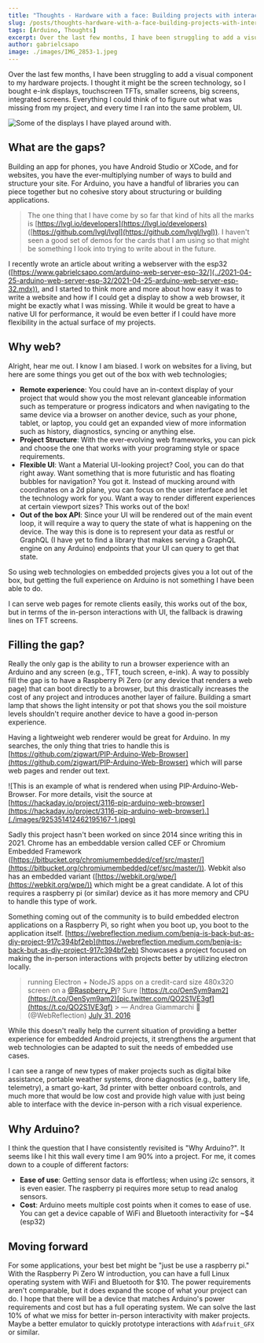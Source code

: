```yaml
---
title: "Thoughts - Hardware with a face: Building projects with interactivity."
slug: /posts/thoughts-hardware-with-a-face-building-projects-with-interactivity
tags: [Arduino, Thoughts]
excerpt: Over the last few months, I have been struggling to add a visual component to my hardware projects.
author: gabrielcsapo
image: ./images/IMG_2853-1.jpeg
---
```


Over the last few months, I have been struggling to add a visual component to my hardware projects. I thought it might be the screen technology, so I bought e-ink displays, touchscreen TFTs, smaller screens, big screens, integrated screens. Everything I could think of to figure out what was missing from my project, and every time I ran into the same problem, UI.

![Some of the displays I have played around with.](./images/IMG_2853-1.jpeg)

## What are the gaps?

Building an app for phones, you have Android Studio or XCode, and for websites, you have the ever-multiplying number of ways to build and structure your site. For Arduino, you have a handful of libraries you can piece together but no cohesive story about structuring or building applications.

> The one thing that I have come by so far that kind of hits all the marks is [https://lvgl.io/developers](https://lvgl.io/developers) ([https://github.com/lvgl/lvgl](https://github.com/lvgl/lvgl)). I haven't seen a good set of demos for the cards that I am using so that might be something I look into trying to write about in the future.

I recently wrote an article about writing a webserver with the esp32 ([https://www.gabrielcsapo.com/arduino-web-server-esp-32/](../2021-04-25-arduino-web-server-esp-32/2021-04-25-arduino-web-server-esp-32.mdx)), and I started to think more and more about how easy it was to write a website and how if I could get a display to show a web browser, it might be exactly what I was missing. While it would be great to have a native UI for performance, it would be even better if I could have more flexibility in the actual surface of my projects.

## Why web?

Alright, hear me out. I know I am biased. I work on websites for a living, but here are some things you get out of the box with web technologies;

- **Remote experience**: You could have an in-context display of your project that would show you the most relevant glanceable information such as temperature or progress indicators and when navigating to the same device via a browser on another device, such as your phone, tablet, or laptop, you could get an expanded view of more information such as history, diagnostics, syncing or anything else.
- **Project Structure**: With the ever-evolving web frameworks, you can pick and choose the one that works with your programing style or space requirements.
- **Flexible UI**: Want a Material UI-looking project? Cool, you can do that right away. Want something that is more futuristic and has floating bubbles for navigation? You got it. Instead of mucking around with coordinates on a 2d plane, you can focus on the user interface and let the technology work for you. Want a way to render different experiences at certain viewport sizes? This works out of the box!
- **Out of the box API**: Since your UI will be rendered out of the main event loop, it will require a way to query the state of what is happening on the device. The way this is done is to represent your data as restful or GraphQL (I have yet to find a library that makes serving a GraphQL engine on any Arduino) endpoints that your UI can query to get that state.

So using web technologies on embedded projects gives you a lot out of the box, but getting the full experience on Arduino is not something I have been able to do.

I can serve web pages for remote clients easily, this works out of the box, but in terms of the in-person interactions with UI, the fallback is drawing lines on TFT screens.

## Filling the gap?

Really the only gap is the ability to run a browser experience with an Arduino and any screen (e.g., TFT, touch screen, e-ink). A way to possibly fill the gap is to have a Raspberry Pi Zero (or any device that renders a web page) that can boot directly to a browser, but this drastically increases the cost of any project and introduces another layer of failure. Building a smart lamp that shows the light intensity or pot that shows you the soil moisture levels shouldn't require another device to have a good in-person experience.

Having a lightweight web renderer would be great for Arduino. In my searches, the only thing that tries to handle this is [https://github.com/zigwart/PIP-Arduino-Web-Browser](https://github.com/zigwart/PIP-Arduino-Web-Browser) which will parse web pages and render out text.

![This is an example of what is rendered when using PIP-Arduino-Web-Browser. For more details, visit the source at [https://hackaday.io/project/3116-pip-arduino-web-browser](https://hackaday.io/project/3116-pip-arduino-web-browser).](./images/925351412462195167-1.jpeg)

Sadly this project hasn't been worked on since 2014 since writing this in 2021. Chrome has an embeddable version called CEF or Chromium Embedded Framework ([https://bitbucket.org/chromiumembedded/cef/src/master/](https://bitbucket.org/chromiumembedded/cef/src/master/)). Webkit also has an embedded variant ([https://webkit.org/wpe/](https://webkit.org/wpe/)) which might be a great candidate. A lot of this requires a raspberry pi (or similar) device as it has more memory and CPU to handle this type of work.

Something coming out of the community is to build embedded electron applications on a Raspberry Pi, so right when you boot up, you boot to the application itself. [https://webreflection.medium.com/benja-is-back-but-as-diy-project-917c394bf2eb](https://webreflection.medium.com/benja-is-back-but-as-diy-project-917c394bf2eb) Showcases a project focused on making the in-person interactions with projects better by utilizing electron locally.

> running Electron + NodeJS apps on a credit-card size 480x320 screen on a [@Raspberry_Pi](https://twitter.com/Raspberry_Pi?ref_src=twsrc%5Etfw)? Sure [https://t.co/OenSym9am2](https://t.co/OenSym9am2)[pic.twitter.com/QO2S1VE3gf](https://t.co/QO2S1VE3gf) > &mdash; Andrea Giammarchi 🍥 (@WebReflection) [July 31, 2016](https://twitter.com/WebReflection/status/759868175534157824?ref_src=twsrc%5Etfw)

While this doesn't really help the current situation of providing a better experience for embedded Android projects, it strengthens the argument that web technologies can be adapted to suit the needs of embedded use cases.

I can see a range of new types of maker projects such as digital bike assistance, portable weather systems, drone diagnostics (e.g., battery life, telemetry), a smart go-kart, 3d printer with better onboard controls, and much more that would be low cost and provide high value with just being able to interface with the device in-person with a rich visual experience.

## Why Arduino?

I think the question that I have consistently revisited is "Why Arduino?". It seems like I hit this wall every time I am 90% into a project. For me, it comes down to a couple of different factors:

- **Ease of use**: Getting sensor data is effortless; when using i2c sensors, it is even easier. The raspberry pi requires more setup to read analog sensors.
- **Cost**: Arduino meets multiple cost points when it comes to ease of use. You can get a device capable of WiFi and Bluetooth interactivity for ~$4 (esp32)

## Moving forward

For some applications, your best bet might be "just be use a raspberry pi." With the Raspberry Pi Zero W introduction, you can have a full Linux operating system with WiFi and Bluetooth for $10. The power requirements aren't comparable, but it does expand the scope of what your project can do. I hope that there will be a device that matches Arduino's power requirements and cost but has a full operating system. We can solve the last 10% of what we miss for better in-person interactivity with maker projects. Maybe a better emulator to quickly prototype interactions with `Adafruit_GFX` or similar.

